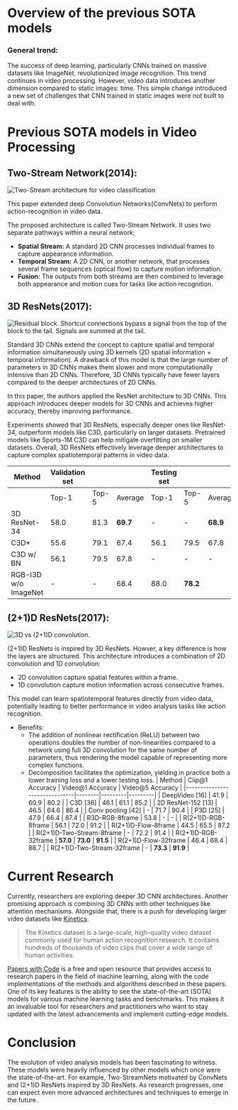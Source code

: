 # Overview of the previous SOTA models


### General trend:

The success of deep learning, particularly CNNs trained on massive datasets like ImageNet,  revolutionized image recognition. This trend continues in video processing. However, video data introduces another dimension compared to static images: time. This simple change introduced a new set of challenges that CNN trained in static images were not built to deal with. 

# Previous SOTA models in Video Processing

## Two-Stream Network(2014):

<div class="flex justify-center">
    <img src="https://huggingface.co/datasets/hf-vision/course-assets/resolve/main/previous sota models/SOTA Models Two-Stream architecture for video classification.png" alt="Two-Stream architecture for video classification">
</div>

This paper extended deep Convolution Networks(ConvNets) to perform action-recognition in video data. 

The proposed architecture is called Two-Stream Network. It uses two separate pathways within a neural network:

- **Spatial Stream:** A standard 2D CNN processes individual frames to capture appearance information.
- **Temporal Stream:** A 2D CNN, or another network, that processes several frame sequences (optical flow) to capture motion information.
- **Fusion:** The outputs from both streams are then combined to leverage both appearance and motion cues for tasks like action recognition.


## 3D ResNets(2017):

<div class="flex justify-center">
    <img src="https://huggingface.co/datasets/hf-vision/course-assets/resolve/main/previous sota models/SOTA Models Residual block. Shortcut connections bypass a signal from the top of the block to the tail. Signals are summed at the tail..png" alt="Residual block. Shortcut connections bypass a signal from the top of the block to the tail. Signals are summed at the tail.">
</div>

Standard 3D CNNs extend the concept to capture spatial and temporal information simultaneously using 3D kernels (2D spatial information + temporal information). A drawback of this model is that the large number of parameters in 3D CNNs makes them slower and more computationally intensive than 2D CNNs. Therefore, 3D CNNs typically have fewer layers compared to the deeper architectures of 2D CNNs.

In this paper, the authors applied the ResNet architecture to 3D CNNs. This approach introduces deeper models for 3D CNNs and achieves higher accuracy, thereby improving performance.

Experiments showed that 3D ResNets, especially deeper ones like ResNet-34, outperform models like C3D, particularly on larger datasets. Pretrained models like Sports-1M C3D can help mitigate overfitting on smaller datasets. Overall, 3D ResNets effectively leverage deeper architectures to capture complex spatiotemporal patterns in video data.

| Method                | Validation set |             |            | Testing set |             |            |
|-----------------------|----------------|-------------|------------|-------------|-------------|------------|
|                       | Top-1          | Top-5       | Average    | Top-1       | Top-5       | Average    |
| 3D ResNet-34   | 58.0           | 81.3        | **69.7**   | -           | -           | **68.9**   |
| C3D*                  | 55.6           | 79.1        | 67.4       | 56.1        | 79.5        | 67.8       |
| C3D w/ BN         | 56.1           | 79.5        | 67.8       | -           | -           | -          |
| RGB-I3D w/o ImageNet | -          | -           | 68.4       | 88.0        | **78.2**    |

## (2+1)D ResNets(2017):

<div class="flex justify-center">
    <img src="https://huggingface.co/datasets/hf-vision/course-assets/resolve/main/previous sota models/SOTA Models 3D vs (2+1)D convolution..png" alt="3D vs (2+1)D convolution.">
</div>

(2+1)D ResNets is inspired by 3D ResNets. Howver, a key difference is how the layers are structured. This architecture introduces a combination of 2D convolution and 1D convolution:

- 2D convolution capture spatial features within a frame.
- 1D convolution capture motion information across consecutive frames.

This model can learn spatiotemporal features directly from video data, potentially leading to better performance in video analysis tasks like action recognition.

- Benefits:
    - The addition of nonlinear rectification (ReLU) between two operations doubles the number of non-linearities compared to a network using full 3D convolution for the same number of parameters, thus rendering the model capable of representing more complex functions.
    - Decomposition facilitates the optimization, yielding in practice both a lower training loss and a lower testing loss.
| Method                        | Clip@1 Accuracy | Video@1 Accuracy | Video@5 Accuracy |
|-------------------------------|--------|---------|---------|
| DeepVideo [16]                | 41.9   | 60.9    | 80.2    |
| C3D [36]                      | 46.1   | 61.1    | 85.2    |
| 2D ResNet-152 [13]            | 46.5  | 64.6    | 86.4    |
| Conv pooling [42]             | -      | 71.7    | 90.4    |
| P3D [25]                      | 47.9  | 66.4   | 87.4   |
| R3D-RGB-8frame                | 53.8   | -       | -       |
| R(2+1)D-RGB-8frame            | 56.1   | 72.0    | 91.2    |
| R(2+1)D-Flow-8frame           | 44.5   | 65.5    | 87.2    |
| R(2+1)D-Two-Stream-8frame     | -      | 72.2    | 91.4    |
| R(2+1)D-RGB-32frame           | **57.0**   | **73.0**    | **91.5**    |
| R(2+1)D-Flow-32frame          | 46.4   | 68.4    | 88.7    |
| R(2+1)D-Two-Stream-32frame    | -      | **73.3**    | **91.9**    |
# Current Research

Currently, researchers are exploring deeper 3D CNN architectures. Another promising approach is combining 3D CNNs with other techniques like attention mechanisms. Alongside that, there is a push for developing larger video datasets like [Kinetics](https://github.com/google-deepmind/kinetics-i3d).

> The Kinetics dataset is a large-scale, high-quality video dataset commonly used for human action recognition research. It contains hundreds of thousands of video clips that cover a wide range of human activities.
>

<Tip>

[Papers with Code](https://paperswithcode.com/) is a free and open resource that provides access to research papers in the field of machine learning, along with the code implementations of the methods and algorithms described in these papers. One of its key features is the ability to see the state-of-the-art (SOTA) models for various machine learning tasks and benchmarks. This makes it an invaluable tool for researchers and practitioners who want to stay updated with the latest advancements and implement cutting-edge models.

</Tip>

# Conclusion

The evolution of video analysis models has been fascinating to witness. These models were heavily influenced by other models which once were the state-of-the-art. For example, Two-StreamNets motivated by ConvNets and (2+1)D ResNets inspired by 3D ResNets. As research progresses, one can expect even more advanced architectures and techniques to emerge in the future.